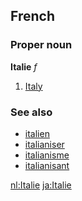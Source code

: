 ==French==
===Proper noun===
'''Italie''' ''f''

# [[Italy]]

===See also===
*[[italien]]
*[[italianiser]]
*[[italianisme]]
*[[italianisant]]

[[nl:Italie]]
[[ja:Italie]]